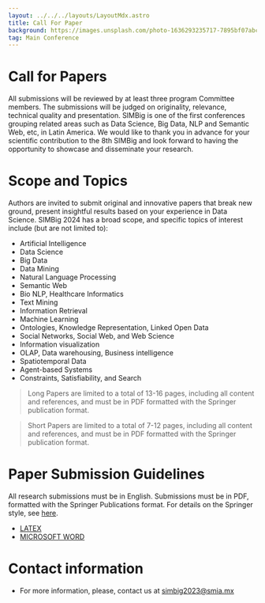 ```yaml
---
layout: ../../../layouts/LayoutMdx.astro
title: Call For Paper
background: https://images.unsplash.com/photo-1636293235717-7895bf07abc8?q=80&w=2070&auto=format&fit=crop&ixlib=rb-4.0.3&ixid=M3wxMjA3fDB8MHxwaG90by1wYWdlfHx8fGVufDB8fHx8fA%3D%3D
tag: Main Conference
---
```

# Call for Papers
All submissions will be reviewed by at least three program Committee members. The submissions will be judged on originality, relevance, technical quality and presentation. SIMBig is one of the first conferences grouping related areas such as Data Science, Big Data, NLP and Semantic Web, etc, in Latin America. We would like to thank you in advance for your scientific contribution to the 8th SIMBig and look forward to having the opportunity to showcase and disseminate your research.

# Scope and Topics
Authors are invited to submit original and innovative papers that break new ground, present insightful results based on your experience in Data Science. SIMBig 2024 has a broad scope, and specific topics of interest include (but are not limited to):

* Artificial Intelligence
* Data Science
* Big Data
* Data Mining
* Natural Language Processing
* Semantic Web
* Bio NLP, Healthcare Informatics
* Text Mining
* Information Retrieval
* Machine Learning
* Ontologies, Knowledge Representation, Linked Open Data
* Social Networks, Social Web, and Web Science
* Information visualization
* OLAP, Data warehousing, Business intelligence
* Spatiotemporal Data
* Agent-based Systems
* Constraints, Satisfiability, and Search

> Long Papers are limited to a total of 13-16 pages, including all content and references, and must be in PDF formatted with the Springer publication format.

> Short Papers are limited to a total of 7-12 pages, including all content and references, and must be in PDF formatted with the Springer publication format.

# Paper Submission Guidelines
All research submissions must be in English.
Submissions must be in PDF, formatted with the Springer Publications format. For details on the Springer style, see [here](https://www.springer.com/gp/computer-science/lncs/conference-proceedings-guidelines).

* [LATEX](https://resource-cms.springernature.com/springer-cms/rest/v1/content/19238648/data/v6)
* [MICROSOFT WORD](https://resource-cms.springernature.com/springer-cms/rest/v1/content/7117506/data/v1)

# Contact information
* For more information, please, contact us at simbig2023@smia.mx